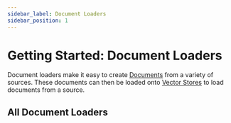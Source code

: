 ```yaml
---
sidebar_label: Document Loaders
sidebar_position: 1
---
```



# Getting Started: Document Loaders

Document loaders make it easy to create [Documents](../../schema/document.md) from a variety of sources. These documents can then be loaded onto [Vector Stores](../indexes/vector_stores/) to load documents from a source.

## All Document Loaders

<DocCardList />
